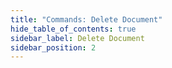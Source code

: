 ```yaml
---
title: "Commands: Delete Document"
hide_table_of_contents: true
sidebar_label: Delete Document
sidebar_position: 2
---
```





<LanguageSwitcher supportedLanguages={supportedLanguages} />

<LanguageContent language="csharp">
   <DeleteCsharp />
</LanguageContent>

<LanguageContent language="java">
   <DeleteJava />
</LanguageContent>

<LanguageContent language="python">
   <DeletePython />
</LanguageContent>

<LanguageContent language="php">
   <DeletePhp />
</LanguageContent>

<LanguageContent language="nodejs">
   <DeleteNodejs />
</LanguageContent>


<!---
### Commands
- [Get](../../../client-api/commands/documents/get)
- [Put](../../../client-api/commands/documents/put)
- [How to Send Multiple Commands Using a Batch](../../../client-api/commands/batches/how-to-send-multiple-commands-using-a-batch)


-->